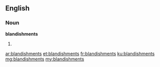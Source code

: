 ==English==

===Noun===
'''blandishments'''

# {{plural of|blandishment}}

[[ar:blandishments]]
[[et:blandishments]]
[[fr:blandishments]]
[[ku:blandishments]]
[[mg:blandishments]]
[[my:blandishments]]